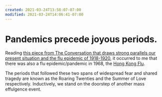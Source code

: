 ```yaml
---
created: 2021-03-24T13:58:07-07:00
modified: 2021-03-24T14:06:41-07:00
---
```


# Pandemics precede joyous periods.

Reading [this piece from The Conversation that draws strong parallels our present situation and the flu epidemic of 1918-1920](https://theconversation.com/people-gave-up-on-flu-pandemic-measures-a-century-ago-when-they-tired-of-them-and-paid-a-price-156551), it occurred to me that there was also a flu epidemic/pandemic in 1968, the [Hong Kong Flu](https://www.wikiwand.com/en/Hong_Kong_flu).

The periods that followed these two spans of widespread fear and shared tragedy are known as the Roaring Twenties and the Summer of Love respectively. Inductively, we stand on the doorstep of another mass effulgence event.